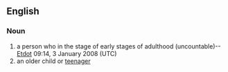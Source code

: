==English==

===Noun===
{{en-noun|sg=[[young]] [[adult]]}}
{{wikipedia}}
# a person who in the stage of early stages of adulthood  (uncountable)--[[User:Etdot|Etdot]] 09:14, 3 January 2008 (UTC)
# an older child or [[teenager]]